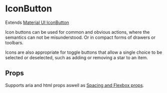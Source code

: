 
<Meta title="components|IconButton" component={IconButton} />

# IconButton

Extends [Material UI IconButton](https://material-ui.com/api/icon-button/)

Icon buttons can be used for common and obvious actions, where the semantics can not be misunderstood.
Or in compact forms of drawers or toolbars.

Icons are also appropriate for toggle buttons that allow a single choice to be selected or deselected,
such as adding or removing a star to an item.

<Preview>
  <Story name="default">
    <IconButton onClick={action('delete')} aria-label="delete">
      <Icons.Delete />
    </IconButton>
  </Story>
  <Story name="disabled">
    <IconButton
      onClick={action('delete')}
      aria-label="delete"
      disabled
      color="primary"
    >
      <Icons.Delete />
    </IconButton>
  </Story>
  <Story name="primary">
    <IconButton
      onClick={action('click')}
      color="secondary"
      aria-label="add an alarm"
    >
      <Icons.Alarm />
    </IconButton>
  </Story>
  <Story name="secondary">
    <IconButton
      onClick={action('click')}
      color="primary"
      aria-label="add to shopping cart"
    >
      <Icons.AddShoppingCart />
    </IconButton>
  </Story>
</Preview>

## Props

Supports aria and html props aswell as [Spacing and Flexbox props](/components/?path=/docs/design-system-positioning--page).

<Props of={IconButtonDocs} />
